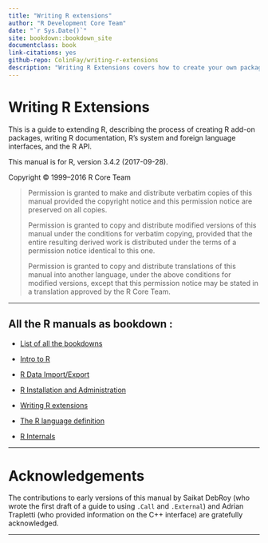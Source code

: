 ```yaml
--- 
title: "Writing R extensions"
author: "R Development Core Team"
date: "`r Sys.Date()`"
site: bookdown::bookdown_site
documentclass: book
link-citations: yes
github-repo: ColinFay/writing-r-extensions
description: "Writing R Extensions covers how to create your own packages, write R help files, and the foreign language (C, C++, Fortran, ...) interfaces."
---
```

# Writing R Extensions {-}

<p>This is a guide to extending R, describing the process of creating R add-on packages, writing R documentation, R’s system and foreign language interfaces, and the R API.</p>
<p>This manual is for R, version 3.4.2 (2017-09-28).</p>
<p>Copyright © 1999–2016 R Core Team</p>
<blockquote>
<p>Permission is granted to make and distribute verbatim copies of this manual provided the copyright notice and this permission notice are preserved on all copies.</p>
<p>Permission is granted to copy and distribute modified versions of this manual under the conditions for verbatim copying, provided that the entire resulting derived work is distributed under the terms of a permission notice identical to this one.</p>
<p>Permission is granted to copy and distribute translations of this manual into another language, under the above conditions for modified versions, except that this permission notice may be stated in a translation approved by the R Core Team.</p>
</blockquote>
<hr />

<h2>All the R manuals as bookdown : </h2>

+ [List of all the bookdowns](http://colinfay.me/r-manuals/)

+ [Intro to R](http://colinfay.me/intro-to-r/)

+ [R Data Import/Export](http://colinfay.me/r-data-import-export/)

+ [R Installation and Administration](http://colinfay.me/r-installation-administration/)

+ [Writing R extensions](http://colinfay.me/writing-r-extensions/)

+ [The R language definition](http://colinfay.me/r-language-definition/)

+ [R Internals](http://colinfay.me/r-internals/)

<hr>

<p><a href="" id="Acknowledgements"></a> <a href="" id="Acknowledgements-1"></a></p>
# Acknowledgements {-}

<p>The contributions to early versions of this manual by Saikat DebRoy (who wrote the first draft of a guide to using <code class="calibre2">.Call</code> and <code class="calibre2">.External</code>) and Adrian Trapletti (who provided information on the C++ interface) are gratefully acknowledged.</p>
<hr />
<p><a href="" id="Creating-R-packages"></a> <a href="" id="Creating-R-packages-1"></a></p>
<div id="calibre_pb_4" class="calibre6">

</div>

